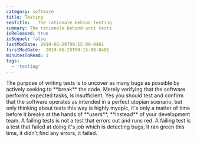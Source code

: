 ```yaml
---
category: software
title: Testing
seoTitle:   The rationale behind testing
summary: The rationale behind unit tests
isReleased: true
isSequel: false
lastModDate: 2019-06-29T09:15:00-0401
firstModDate:  2019-06-29T09:15:00-0401
minutesToRead: 1
tags:
  - 'testing'
---
```


<C>
The purpose of writing tests is to uncover as many bugs as possible by actively seeking to **break** the code. Merely verifying that the software performs expected tasks, is insufficient. Yes you should  test and confirm that the software operates as intended in a perfect utopian scenario, but only thinking about tests this way is highly myopic, it's only a matter of time before it breaks at the hands of **users**, **instead** of your development team.
</C>

<C>
 A failing tests is not a test that errors out and runs red. A failing test is a test that failed at doing it's job which is detecting bugs, it ran green this time, it didn't find any errors, it failed.
 </C>


